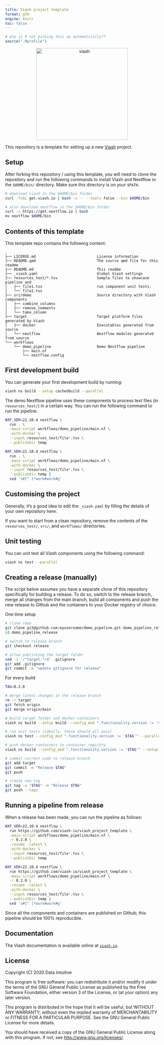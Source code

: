 ```yaml
---
title: Viash project template
format: gfm
engine: knitr
toc: false
---
```


<!-- README.md is generated from README.qmd using quarto render. Please edit that file -->

```r
# why is R not picking this up automatically??
source(".Rprofile")
```

<p align="center">
  <a href="https://viash.io/">
    <img alt="viash" src="https://viash.io/logo/viash_large.svg" width="300">
  </a>
</p>

This repository is a template for setting up a new [Viash](https://viash.io) project.

## Setup
After forking this repository / using this template, you will need to clone the repository and run the following commands to install Viash and Nextflow in the `$HOME/bin/` directory.
Make sure this directory is on your `$PATH`.

```sh
# download viash in the $HOME/bin folder
curl -fsSL get.viash.io | bash -s -- --tools false --bin $HOME/bin

# also download nextflow in the $HOME/bin folder
curl -s https://get.nextflow.io | bash
mv nextflow $HOME/bin
```


## Contents of this template

This template repo contains the following content:

```
.
├── LICENSE.md                            License information
├── README.qmd                            The source qmd file for this readme
├── README.md                             This readme
├── _viash.yaml                           Global Viash settings
├── resources_test/*.tsv                  Sample files to showcase pipeline and
│   ├── file1.tsv                         run component unit tests.
│   └── file2.tsv
├── src/demo                              Source directory with Viash components
│   ├── combine_columns
│   ├── remove_comments
│   └── take_column
├── target                                Target platform files generated by Viash
│   ├── docker                            Executables generated from source
│   └── nextflow                          Nextflow modules generated from source
└── workflows
    └── demo_pipeline                     Demo Nextflow pipeline
        ├── main.nf
        └── nextflow.config
```

## First development build

You can generate your first development build by running:

```sh
viash ns build --setup cachedbuild --parallel
```

The demo Nextflow pipeline uses these components to process
text files (in `resources_test/`) in a certain way.
You can run the following command to run the pipeline.

```sh
NXF_VER=22.10.4 nextflow \
  run . \
  -main-script workflows/demo_pipeline/main.nf \
  -with-docker \
  --input resources_test/file*.tsv \
  --publishDir temp
```
```sh
NXF_VER=22.10.4 nextflow \
  run . \
  -main-script workflows/demo_pipeline/main.nf \
  -with-docker \
  --input resources_test/file*.tsv \
  --publishDir temp |
  sed 's#[^ ]*work#work#g'
```

## Customising the project

Generally, it's a good idea to edit the `_viash.yaml` by filling the details of your own repository here.

If you want to start from a clean repository, remove the contents of the `resources_test/`, `src/`, and `workflows/` directories.

## Unit testing

You can unit test all Viash components using the following command:


```sh
viash ns test --parallel
```

## Creating a release (manually)

The script below assumes you have a separate clone of this repository
specifically for building a release. To do so, switch to the release
branch, merge all changes from the main branch, build all components
and push the new release to Github and the containers to your Docker
registry of choice.

One time setup
```sh
# clone repo
git clone git@github.com:myusername/demo_pipeline.git demo_pipeline_release
cd demo_pipeline_release

# switch to release branch
git checkout release

# allow publishing the target folder
sed -i '/^target.*/d' .gitignore
git add .gitignore
git commit -m "update gitignore for release"
```

For every build
```sh
TAG=0.2.0

# merge latest changes in the release branch
rm -r target
git fetch origin
git merge origin/main

# build target folder and docker containers
viash ns build --setup build --config_mod ".functionality.version := '$TAG'" --parallel

# run unit tests (ideally, these should all pass)
viash ns test --config_mod ".functionality.version := '$TAG'" --parallel

# push docker containers to container registry
viash ns build --config_mod ".functionality.version := '$TAG'" --setup push

# commit current code to release branch
git add target
git commit -m "Release $TAG"
git push

# create new tag
git tag -a "$TAG" -m "Release $TAG"
git push --tags
```

## Running a pipeline from release

When a release has been made, you can run the pipeline as follows:

```sh
NXF_VER=22.10.4 nextflow \
  run https://github.com/viash-io/viash_project_template \
  -main-script workflows/demo_pipeline/main.nf \
  -r 0.2.0 \
  -resume -latest \
  -with-docker \
  --input resources_test/file*.tsv \
  --publishDir temp
```
```sh
NXF_VER=22.10.4 nextflow \
  run https://github.com/viash-io/viash_project_template \
  -main-script workflows/demo_pipeline/main.nf \
  -r 0.2.0 \
  -resume -latest \
  -with-docker \
  --input resources_test/file*.tsv \
  --publishDir temp |
  sed 's#[^ ]*work#work#g'
```

Since all the components and containers are published on Github, this
pipeline should be 100% reproducible.

## Documentation

The Viash documentation is available online at [`viash.io`](https://viash.io).

## License

Copyright (C) 2020 Data Intuitive

This program is free software: you can redistribute it and/or modify it
under the terms of the GNU General Public License as published by the
Free Software Foundation, either version 3 of the License, or (at your
option) any later version.

This program is distributed in the hope that it will be useful, but
WITHOUT ANY WARRANTY; without even the implied warranty of
MERCHANTABILITY or FITNESS FOR A PARTICULAR PURPOSE. See the GNU General
Public License for more details.

You should have received a copy of the GNU General Public License along
with this program. If not, see <http://www.gnu.org/licenses/>.
